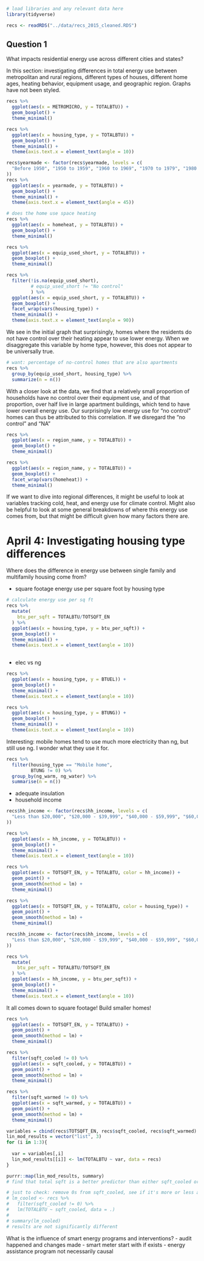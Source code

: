 ```r
# load libraries and any relevant data here
library(tidyverse)

recs <- readRDS("../data/recs_2015_cleaned.RDS")
```

## Question 1

What impacts residential energy use across different cities and states?

In this section: investigating differences in total energy use between metropolitan and rural regions, different types of houses, different home ages, heating behavior, equipment usage, and geographic region. Graphs have not been styled.

```r
recs %>% 
  ggplot(aes(x = METROMICRO, y = TOTALBTU)) +
  geom_boxplot() +
  theme_minimal()
```

```r
recs %>% 
  ggplot(aes(x = housing_type, y = TOTALBTU)) +
  geom_boxplot() +
  theme_minimal() +
  theme(axis.text.x = element_text(angle = 10))
```
```r
recs$yearmade <- factor(recs$yearmade, levels = c(
  "Before 1950", "1950 to 1959", "1960 to 1969", "1970 to 1979", "1980 to 1989", "1990 to 1999", "2000 to 2009", "2010 to 2015"
))
recs %>% 
  ggplot(aes(x = yearmade, y = TOTALBTU)) +
  geom_boxplot() +
  theme_minimal() +
  theme(axis.text.x = element_text(angle = 45))
```
```r
# does the home use space heating
recs %>% 
  ggplot(aes(x = homeheat, y = TOTALBTU)) +
  geom_boxplot() +
  theme_minimal()
```

```r
recs %>% 
  ggplot(aes(x = equip_used_short, y = TOTALBTU)) +
  geom_boxplot() +
  theme_minimal() 

recs %>% 
  filter(!is.na(equip_used_short),
         # equip_used_short != "No control"
         ) %>% 
  ggplot(aes(x = equip_used_short, y = TOTALBTU)) +
  geom_boxplot() +
  facet_wrap(vars(housing_type)) +
  theme_minimal() +
  theme(axis.text.x = element_text(angle = 90))
```
We see in the initial graph that surprisingly, homes where the residents do not have control over their heating appear to use lower energy. When we disaggregate this variable by home type, however, this does not appear to be universally true. 

```r
# want: percentage of no-control homes that are also apartments
recs %>% 
  group_by(equip_used_short, housing_type) %>% 
  summarize(n = n())

```
With a closer look at the data, we find that a relatively small proportion of households have no control over their equipment use, and of that proportion, over half live in large apartment buildings, which tend to have lower overall energy use. Our surprisingly low energy use for "no control" homes can thus be attributed to this correlation. If we disregard the "no control" and "NA" 

```r
recs %>% 
  ggplot(aes(x = region_name, y = TOTALBTU)) +
  geom_boxplot() +
  theme_minimal()

recs %>% 
  ggplot(aes(x = region_name, y = TOTALBTU)) +
  geom_boxplot() +
  facet_wrap(vars(homeheat)) +
  theme_minimal()
```

If we want to dive into regional differences, it might be useful to look at variables tracking cold, heat, and energy use for climate control. Might also be helpful to look at some general breakdowns of where this energy use comes from, but that might be difficult given how many factors there are. 

# April 4: Investigating housing type differences

Where does the difference in energy use between single family and multifamily housing come from?

- square footage
energy use per square foot by housing type

```r
# calculate energy use per sq ft
recs %>% 
  mutate(
    btu_per_sqft = TOTALBTU/TOTSQFT_EN
  ) %>% 
  ggplot(aes(x = housing_type, y = btu_per_sqft)) +
  geom_boxplot() +
  theme_minimal() +
  theme(axis.text.x = element_text(angle = 10))
  
```

- elec vs ng
```r
recs %>% 
  ggplot(aes(x = housing_type, y = BTUEL)) +
  geom_boxplot() +
  theme_minimal() +
  theme(axis.text.x = element_text(angle = 10))

recs %>% 
  ggplot(aes(x = housing_type, y = BTUNG)) +
  geom_boxplot() +
  theme_minimal() +
  theme(axis.text.x = element_text(angle = 10))
```
Interesting: mobile homes tend to use much more electricity than ng, but still use ng. I wonder what they use it for.

```r
recs %>% 
  filter(housing_type == "Mobile home",
         BTUNG != 0) %>% 
  group_by(ng_warm, ng_water) %>% 
  summarise(n = n())
```

- adequate insulation
- household income

```r
recs$hh_income <- factor(recs$hh_income, levels = c(
  "Less than $20,000", "$20,000 - $39,999", "$40,000 - $59,999", "$60,000 to $79,999", "$80,000 to $99,999", "$100,000 to $119,999", "$120,000 to $139,999", "$140,000 or more"
))

recs %>% 
  ggplot(aes(x = hh_income, y = TOTALBTU)) +
  geom_boxplot() +
  theme_minimal() +
  theme(axis.text.x = element_text(angle = 10))
```

```r
recs %>% 
  ggplot(aes(x = TOTSQFT_EN, y = TOTALBTU, color = hh_income)) +
  geom_point() +
  geom_smooth(method = lm) +
  theme_minimal() 

recs %>% 
  ggplot(aes(x = TOTSQFT_EN, y = TOTALBTU, color = housing_type)) +
  geom_point() +
  geom_smooth(method = lm) +
  theme_minimal() 
```
```r
recs$hh_income <- factor(recs$hh_income, levels = c(
  "Less than $20,000", "$20,000 - $39,999", "$40,000 - $59,999", "$60,000 to $79,999", "$80,000 to $99,999", "$100,000 to $119,999", "$120,000 to $139,999", "$140,000 or more"
))

recs %>% 
  mutate(
    btu_per_sqft = TOTALBTU/TOTSQFT_EN
  ) %>% 
  ggplot(aes(x = hh_income, y = btu_per_sqft)) +
  geom_boxplot() +
  theme_minimal() +
  theme(axis.text.x = element_text(angle = 10))
```

It all comes down to square footage! Build smaller homes!

```r
recs %>% 
  ggplot(aes(x = TOTSQFT_EN, y = TOTALBTU)) +
  geom_point() +
  geom_smooth(method = lm) +
  theme_minimal() 

recs %>% 
  filter(sqft_cooled != 0) %>% 
  ggplot(aes(x = sqft_cooled, y = TOTALBTU)) +
  geom_point() +
  geom_smooth(method = lm) +
  theme_minimal() 

recs %>% 
  filter(sqft_warmed != 0) %>% 
  ggplot(aes(x = sqft_warmed, y = TOTALBTU)) +
  geom_point() +
  geom_smooth(method = lm) +
  theme_minimal()
```


```r
variables = cbind(recs$TOTSQFT_EN, recs$sqft_cooled, recs$sqft_warmed)
lin_mod_results = vector("list", 3)
for (i in 1:3){
  
  var = variables[,i]
  lin_mod_results[[i]] <- lm(TOTALBTU ~ var, data = recs)
}

purrr::map(lin_mod_results, summary)
# find that total sqft is a better predictor than either sqft_cooled or sqft_warmed

# just to check: remove 0s from sqft_cooled, see if it's more or less accurate
# lm_cooled <- recs %>% 
#   filter(sqft_cooled != 0) %>% 
#   lm(TOTALBTU ~ sqft_cooled, data = .)
# 
# summary(lm_cooled)
# results are not significantly different 
```

What is the influence of smart energy programs and interventions?
- audit
happened and changes made
- smart meter
start with if exists
- energy assistance program 
not necessarily causal